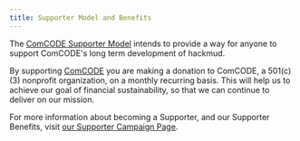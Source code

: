 ```yaml
---
title: Supporter Model and Benefits
---
```


The [ComCODE Supporter Model](https://givebutter.com/QncoAxxT2tdWf3UfJ2x95z25n1HNizxI) intends to provide a way for anyone to support ComCODE's long term development of hackmud.

By supporting [ComCODE](https://comcode.org/) you are making a donation to ComCODE, a 501(c)(3) nonprofit organization, on a monthly recurring basis. This will help us to achieve our goal of financial sustainability, so that we can continue to deliver on our mission.

For more information about becoming a Supporter, and our Supporter Benefits, visit [our Supporter Campaign Page](https://givebutter.com/QncoAxxT2tdWf3UfJ2x95z25n1HNizxI).
